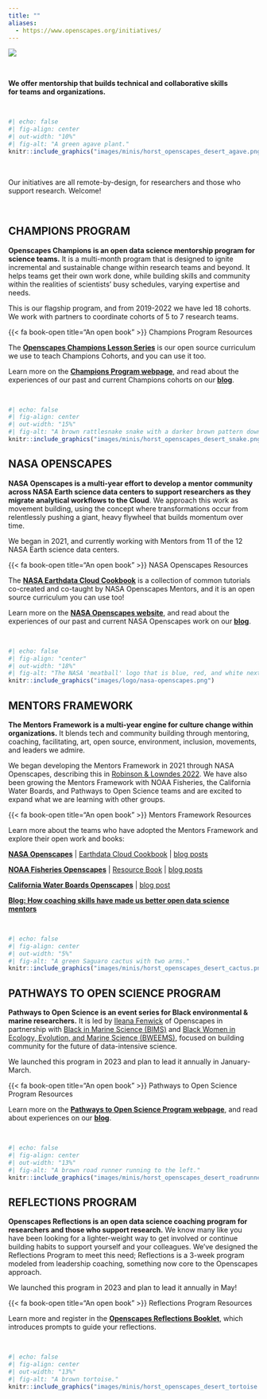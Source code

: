 ```yaml
---
title: ""
aliases: 
  - https://www.openscapes.org/initiatives/
---
```


::: {.column-screen}
![](images/banner_imgs/text_banners/initiatives_banner.png)

<br>

::: {.white-div}
::: {.medium-body-text .center-text}
**We offer mentorship that builds technical and collaborative skills<br>for teams and organizations.**
:::

<br>

```r
#| echo: false
#| fig-align: center
#| out-width: "10%"
#| fig-alt: "A green agave plant."
knitr::include_graphics("images/minis/horst_openscapes_desert_agave.png")
```
<br>

::: {.center-text}
Our initiatives are all remote-by-design, for researchers and those who support research.  Welcome!
:::

<br> 

## CHAMPIONS PROGRAM

**Openscapes Champions is an open data science mentorship program for science teams.** It is a multi-month program that is designed to ignite incremental and sustainable change within research teams and beyond. It helps teams get their own work done, while building skills and community within the realities of scientists' busy schedules, varying expertise and needs.

This is our flagship program, and from 2019-2022 we have led 18 cohorts. We work with partners to coordinate cohorts of 5 to 7 research teams. 

::: {.yellow-box}
::: {.medium-body-text .center-text}
{{< fa book-open title="An open book" >}} Champions Program Resources <!-- Openscapes Champions Lesson Series -->
:::
::: {.center-text}
The [**Openscapes Champions Lesson Series**](https://openscapes.github.io/series) is our open source curriculum we use to teach Champions Cohorts, and you can use it too.

Learn more on the [**Champions Program webpage**](champions-program.qmd), and read about the experiences of our past and current Champions cohorts on our [**blog**](blog.qmd#category=champions).
:::
:::

<br>

```r
#| echo: false
#| fig-align: center
#| out-width: "15%"
#| fig-alt: "A brown rattlesnake snake with a darker brown pattern down its back."
knitr::include_graphics("images/minis/horst_openscapes_desert_snake.png")
```

## NASA OPENSCAPES

**NASA Openscapes is a multi-year effort to develop a mentor community across NASA Earth science data centers to support researchers as they migrate analytical workflows to the Cloud**. We approach this work as movement building, using the concept where transformations occur from relentlessly pushing a giant, heavy flywheel that builds momentum over time.

We began in 2021, and currently working with Mentors from 11 of the 12 NASA Earth science data centers.

::: {.yellow-box}
::: {.medium-body-text .center-text}
{{< fa book-open title="An open book" >}} NASA Openscapes Resources <!-- NASA Earthdata Cloud Cookbook -->
:::
::: {.center-text}

The [**NASA Earthdata Cloud Cookbook**](https://nasa-openscapes.github.io/earthdata-cloud-cookbook/) is a collection of common tutorials co-created and co-taught by NASA Openscapes Mentors, and it is an open source curriculum you can use too!

Learn more on the [**NASA Openscapes website**](https://nasa-openscapes.github.io/), and read about the experiences of our past and current NASA Openscapes work on our [**blog**](blog.qmd#category=nasa-framework).
:::
:::

<br>

```r
#| echo: false
#| fig-align: "center"
#| out-width: "18%"
#| fig-alt: "The NASA 'meatball' logo that is blue, red, and white next to an orange Openscapes logo."
knitr::include_graphics("images/logo/nasa-openscapes.png")
```


## MENTORS FRAMEWORK

**The Mentors Framework is a multi-year engine for culture change within organizations.** It blends tech and community building through mentoring, coaching, facilitating, art, open source, environment, inclusion, movements, and leaders we admire.

<!---The Framework involves connecting open leaders with each other and leadership and includes regular peer-learning meetings and formal skillbuilding in teaching and coaching. --->

We began developing the Mentors Framework in 2021 through NASA Openscapes, describing this in [Robinson & Lowndes 2022](https://eartharxiv.org/repository/view/4560/). We have also been growing the Mentors Framework with NOAA Fisheries, the California Water Boards, and Pathways to Open Science teams and are excited to expand what we are learning with other groups.


::: {.yellow-box}
::: {.medium-body-text .center-text}
{{< fa book-open title="An open book" >}} Mentors Framework Resources <!-- Mentors Framework Open Source Resources -->
:::
::: {.center-text}
Learn more about the teams who have adopted the Mentors Framework and explore their open work and books:

[**NASA Openscapes**](https://nasa-openscapes.github.io/) | [Earthdata Cloud Cookbook](https://nasa-openscapes.github.io/earthdata-cloud-cookbook/) | [blog posts](blog.qmd#category=nasa-framework)  


[**NOAA Fisheries Openscapes**](https://nmfs-openscapes.github.io/) | [Resource Book](https://nmfs-opensci.github.io/ResourceBook/) | [blog posts](blog.qmd#category=noaa-fisheries)  

[**California Water Boards Openscapes**](https://cawaterboarddatacenter.github.io/swrcb-openscapes/) | [blog post](blog/2022-12-02-swrcb-2022/index.qmd)

[**Blog: How coaching skills have made us better open data science mentors**](https://www.openscapes.org/blog/2023/05/17/mentor-coach/)

:::
:::

<br>

```r
#| echo: false
#| fig-align: center
#| out-width: "5%"
#| fig-alt: "A green Saguaro cactus with two arms."
knitr::include_graphics("images/minis/horst_openscapes_desert_cactus.png")
```

## PATHWAYS TO OPEN SCIENCE PROGRAM

**Pathways to Open Science is an event series for Black environmental & marine researchers.** It is led by [Ileana Fenwick](team.qmd) of Openscapes in partnership with [Black in Marine Science (BIMS)](https://www.blackinmarinescience.org/) and [Black Women in Ecology, Evolution, and Marine Science (BWEEMS)](https://www.bweems.org/), focused on building community for the future of data-intensive science.

We launched this program in 2023 and plan to lead it annually in January-March.

::: {.yellow-box}
::: {.medium-body-text .center-text}
{{< fa book-open title="An open book" >}} Pathways to Open Science Program Resources <!-- Pathways to Open Science Program Open Source Resources -->
:::
::: {.center-text}
Learn more on the [**Pathways to Open Science Program webpage**](https://openscapes.github.io/pathways-to-open-science/), and read about experiences on our [**blog**](blog.qmd##category=pathways).
:::
:::

<br>

```r
#| echo: false
#| fig-align: center
#| out-width: "13%"
#| fig-alt: "A brown road runner running to the left."
knitr::include_graphics("images/minis/horst_openscapes_desert_roadrunner.png")
```

## REFLECTIONS PROGRAM

**Openscapes Reflections is an open data science coaching program for researchers and those who support research.** We know many like you have been looking for a lighter-weight way to get involved or continue building habits to support yourself and your colleagues. We’ve designed the Reflections Program to meet this need; Reflections is a 3-week program modeled from leadership coaching, something now core to the Openscapes approach.

We launched this program in 2023 and plan to lead it annually in May!

::: {.yellow-box}
::: {.medium-body-text .center-text}
{{< fa book-open title="An open book" >}} Reflections Program Resources<!-- Booklet -->
:::
::: {.center-text}
Learn more and register in the [**Openscapes Reflections Booklet**](https://openscapes.github.io/booklet/), which introduces prompts to guide your reflections.
:::
:::

<br>

```r
#| echo: false
#| fig-align: center
#| out-width: "13%"
#| fig-alt: "A brown tortoise."
knitr::include_graphics("images/minis/horst_openscapes_desert_tortoise.png")
```

:::
:::